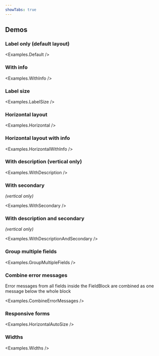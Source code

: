 ```yaml
---
showTabs: true
---
```



## Demos

### Label only (default layout)

<Examples.Default />

### With info

<Examples.WithInfo />

### Label size

<Examples.LabelSize />

### Horizontal layout

<Examples.Horizontal />

### Horizontal layout with info

<Examples.HorizontalWithInfo />

### With description (vertical only)

<Examples.WithDescription />

### With secondary

<em>(vertical only)</em>

<Examples.WithSecondary />

### With description and secondary

<em>(vertical only)</em>

<Examples.WithDescriptionAndSecondary />

### Group multiple fields

<Examples.GroupMultipleFields />

### Combine error messages

Error messages from all fields inside the FieldBlock are combined as one message below the whole block

<Examples.CombineErrorMessages />

### Responsive forms

<Examples.HorizontalAutoSize />

### Widths

<Examples.Widths />
